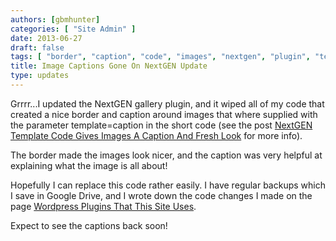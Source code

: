 ```yaml
---
authors: [gbmhunter]
categories: [ "Site Admin" ]
date: 2013-06-27
draft: false
tags: [ "border", "caption", "code", "images", "nextgen", "plugin", "template", "update" ]
title: Image Captions Gone On NextGEN Update
type: updates
---
```



Grrrr...I updated the NextGEN gallery plugin, and it wiped all of my code that created a nice border and caption around images that where supplied with the parameter template=caption in the short code (see the post [NextGEN Template Code Gives Images A Caption And Fresh Look](/blog/2013/05-02-nextgen-template-code-gives-images-a-caption-and-fresh-look/index.mdx) for more info).

The border made the images look nicer, and the caption was very helpful at explaining what the image is all about!

Hopefully I can replace this code rather easily. I have regular backups which I save in Google Drive, and I wrote down the code changes I made on the page [Wordpress Plugins That This Site Uses](/programming/website-design/content-management-systems/wordpress/wordpress-plugins-that-this-site-uses/).

Expect to see the captions back soon!